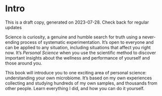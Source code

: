 # Intro {#sec-intro}

::: {.callout-important}
This is a draft copy, generated on 2023-07-28. Check back for regular updates
:::

Science is curiosity, a genuine and humble search for truth using a never-ending process of systematic experimentation.  It's open to everyone and can be applied to any situation, including situations that affect you right now.  It's _Personal Science_ when you use the scientific method to discover important insights about the wellness and performance of yourself and those around you. 

This book will introduce you to one exciting area of personal science: understanding your own microbiome. It's based on my own experiences collecting and studying hundreds of my own samples, and thousands from other people. Learn everything I did, and how you can do it yourself.






